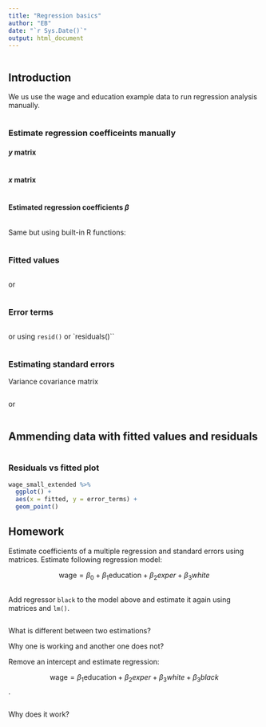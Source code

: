```yaml
---
title: "Regression basics"
author: "EB"
date: "`r Sys.Date()`"
output: html_document
---
```


```r
```

## Introduction

We us use the wage and education example data to run regression analysis manually.

```r
```

### Estimate regression coefficeints manually

#### $y$ matrix

```r
```

#### $x$ matrix

```r
```

#### Estimated regression coefficients $\beta$

```r
```

Same but using built-in R functions:

```r
```

### Fitted values

```r
```

or 

```r
```

### Error terms

```r
```

or using `resid()` or `residuals()``

```r
```


### Estimating standard errors

Variance covariance matrix

```r
```

or

```r
```

## Ammending data with fitted values and residuals

```r
```

### Residuals vs fitted plot

```r
wage_small_extended %>% 
  ggplot() + 
  aes(x = fitted, y = error_terms) + 
  geom_point()
```

## Homework

Estimate coefficients of a multiple regression and standard errors using matrices. Estimate following regression model:

$$
\text{wage} = \beta_0 + \beta_1 \text{education} + \beta_2{exper}+\beta_3{white}
$$

```r

```

Add regressor `black` to the model above and estimate it again using matrices and `lm()`.

```r

```

What is different between two estimations?

Why one is working and another one does not?

Remove an intercept and estimate regression: 

$$\text{wage} = \beta_1 \text{education} + \beta_2{exper}+\beta_3{white}+\beta_3{black}$$.

```r
```

Why does it work?
